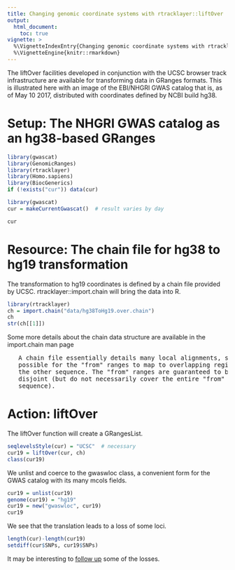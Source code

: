```yaml
---
title: Changing genomic coordinate systems with rtracklayer::liftOver
output:
  html_document:
    toc: true
vignette: >
  %\VignetteIndexEntry{Changing genomic coordinate systems with rtracklayer::liftOver}
  %\VignetteEngine{knitr::rmarkdown}
---
```


The liftOver facilities developed in conjunction with the UCSC
browser track infrastructure are available for transforming
data in GRanges formats.  This is illustrated here with
an image of the EBI/NHGRI GWAS catalog that is, as of May 10 2017,
distributed with coordinates defined by NCBI build hg38.

# Setup: The NHGRI GWAS catalog as an hg38-based GRanges

```r
library(gwascat)
library(GenomicRanges)
library(rtracklayer)
library(Homo.sapiens)
library(BiocGenerics)
if (!exists("cur")) data(cur)
```
```r
library(gwascat)
cur = makeCurrentGwascat()  # result varies by day
```
```r
cur
```

# Resource: The chain file for hg38 to hg19 transformation

The transformation to hg19 coordinates is defined by a chain
file provided by UCSC.  rtracklayer::import.chain will
bring the data into R.

```r
library(rtracklayer)
ch = import.chain("data/hg38ToHg19.over.chain")
ch
str(ch[[1]])
```

Some more details about the chain data structure are available
in the import.chain man page

<pre>
   A chain file essentially details many local alignments, so it is
   possible for the "from" ranges to map to overlapping regions in
   the other sequence. The "from" ranges are guaranteed to be
   disjoint (but do not necessarily cover the entire "from"
   sequence).
</pre>

# Action: liftOver

The liftOver function will create a GRangesList.

```r
seqlevelsStyle(cur) = "UCSC"  # necessary
cur19 = liftOver(cur, ch)
class(cur19)
```

We unlist and coerce to the gwaswloc class, a convenient form for
the GWAS catalog with its many mcols fields.

```r
cur19 = unlist(cur19)
genome(cur19) = "hg19"
cur19 = new("gwaswloc", cur19)
cur19
```

We see that the translation leads to a loss of some loci.

```r
length(cur)-length(cur19)
setdiff(cur$SNPs, cur19$SNPs)
```

It may be interesting to [follow up](http://www.ncbi.nlm.nih.gov/projects/SNP/snp_ref.cgi?rs=687289)
some of the losses.
